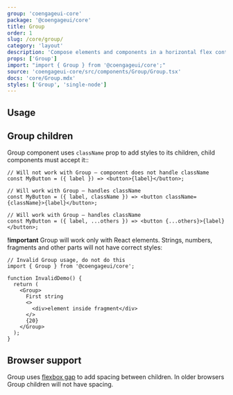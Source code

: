 ```yaml
---
group: 'coengageui-core'
package: '@coengageui/core'
title: Group
order: 1
slug: /core/group/
category: 'layout'
description: 'Compose elements and components in a horizontal flex container'
props: ['Group']
import: "import { Group } from '@coengageui/core';"
source: 'coengageui-core/src/components/Group/Group.tsx'
docs: 'core/Group.mdx'
styles: ['Group', 'single-node']
---
```



## Usage

<Demo data={GroupDemos.configurator} />

## Group children

Group component uses `className` prop to add styles to its children, child components must accept it::

```tsx
// Will not work with Group – component does not handle className
const MyButton = ({ label }) => <button>{label}</button>;

// Will work with Group – handles className
const MyButton = ({ label, className }) => <button className={className}>{label}</button>;

// Will work with Group – handles className
const MyButton = ({ label, ...others }) => <button {...others}>{label}</button>;
```

**!important** Group will work only with React elements. Strings, numbers, fragments and other parts will
not have correct styles:

```tsx
// Invalid Group usage, do not do this
import { Group } from '@coengageui/core';

function InvalidDemo() {
  return (
    <Group>
      First string
      <>
        <div>element inside fragment</div>
      </>
      {20}
    </Group>
  );
}
```

## Browser support

Group uses [flexbox gap](https://caniuse.com/flexbox-gap) to add spacing between children.
In older browsers Group children will not have spacing.
